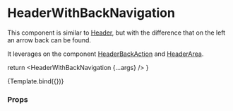 
<Meta
  title="Components/Header/HeaderWithBackNavigation"
  component={HeaderWithBackNavigation}
/>

# HeaderWithBackNavigation

This component is similar to [Header](/docs/components-header-header--default-story), but with the difference that on the left an arrow back can be found.

It leverages on the component [HeaderBackAction](/docs/components-header-headerbackaction--default-story) and [HeaderArea](/docs/components-header-headerarea--default-story).

  return <HeaderWithBackNavigation {...args} />
}

<Canvas>
  <Story
    name="Default"
    args={{ title: 'Header Title' }}
    argTypes={{ onBack: { control: false } }}
  >
    {Template.bind({})}
  </Story>
</Canvas>

### Props

<ArgsTable story="Default" />
